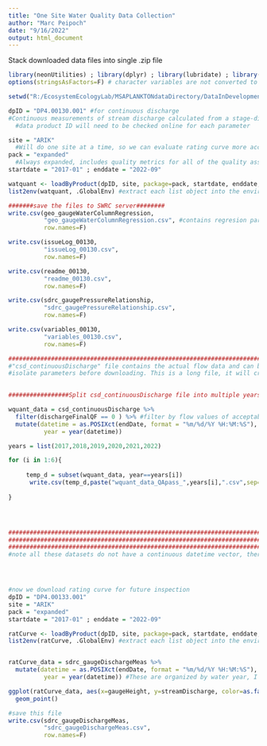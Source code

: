 ```yaml
---
title: "One Site Water Quality Data Collection"
author: "Marc Peipoch"
date: "9/16/2022"
output: html_document
---
```


Stack downloaded data files into single .zip file
```r
library(neonUtilities) ; library(dplyr) ; library(lubridate) ; library(ggplot2) 
options(stringsAsFactors=F) # character variables are not converted to factors

setwd("R:/EcosystemEcologyLab/MSAPLANKTONdataDirectory/DataInDevelopment/NEONData/ARIK/01_input")

dpID = "DP4.00130.001" #for continuous discharge
#Continuous measurements of stream discharge calculated from a stage-discharge rating curve and sensor-based measurements of water surface elevation
  #data product ID will need to be checked online for each parameter

site = "ARIK"
  #Will do one site at a time, so we can evaluate rating curve more accurately 
pack = "expanded"
  #Always expanded, includes quality metrics for all of the quality assessment and quality control analyses.
startdate = "2017-01" ; enddate = "2022-09"

watquant <- loadByProduct(dpID, site, package=pack, startdate, enddate, check.size=FALSE) #returns a list with all data frames
list2env(watquant, .GlobalEnv) #extract each list object into the environment (don't do this if working with multiple sites)

#######save the files to SWRC server########
write.csv(geo_gaugeWaterColumnRegression, 
          "geo_gaugeWaterColumnRegression.csv", #contains regresion parameters and R2
          row.names=F)

write.csv(issueLog_00130, 
          "issueLog_00130.csv", 
          row.names=F)

write.csv(readme_00130, 
          "readme_00130.csv", 
          row.names=F)

write.csv(sdrc_gaugePressureRelationship, 
          "sdrc_gaugePressureRelationship.csv", 
          row.names=F)

write.csv(variables_00130, 
          "variables_00130.csv", 
          row.names=F)

#######################################################################################################
#"csd_continuousDischarge" file contains the actual flow data and can be extremely large for some sites 
#isolate parameters before downloading. This is a long file, it will crash most of the times
  

#################Split csd_continuousDischarge file into multiple years

wquant_data = csd_continuousDischarge %>%
  filter(dischargeFinalQF == 0 ) %>% #filter by flow values of acceptable quality (=0)
  mutate(datetime = as.POSIXct(endDate, format = "%m/%d/%Y %H:%M:%S"),
          year = year(datetime))

years = list(2017,2018,2019,2020,2021,2022)

for (i in 1:6){
  
     temp_d = subset(wquant_data, year==years[i])
      write.csv(temp_d,paste("wquant_data_QApass_",years[i],".csv",sep=""))
       
} 




###################################################################################################
###################################################################################################
###################################################################################################
#note all these datasets do not have a continuous datetime vector, there are breaks that are not filled with NA observations




#now we download rating curve for future inspection
dpID = "DP4.00133.001" 
site = "ARIK"
pack = "expanded"
startdate = "2017-01" ; enddate = "2022-09"

ratCurve <- loadByProduct(dpID, site, package=pack, startdate, enddate, check.size=FALSE) #returns a list with all data frames
list2env(ratCurve, .GlobalEnv) #extract each list object into the environment (don't do this if working with multiple sites)


ratCurve_data = sdrc_gaugeDischargeMeas %>% 
  mutate(datetime = as.POSIXct(endDate, format = "%m/%d/%Y %H:%M:%S"),
          year = year(datetime)) #These are organized by water year, I'll take the end of each year (e..g, 2016-2017 year is coded as 2017)

ggplot(ratCurve_data, aes(x=gaugeHeight, y=streamDischarge, color=as.factor(year))) + 
  geom_point()

#save this file
write.csv(sdrc_gaugeDischargeMeas, 
          "sdrc_gaugeDischargeMeas.csv", 
          row.names=F)







```


